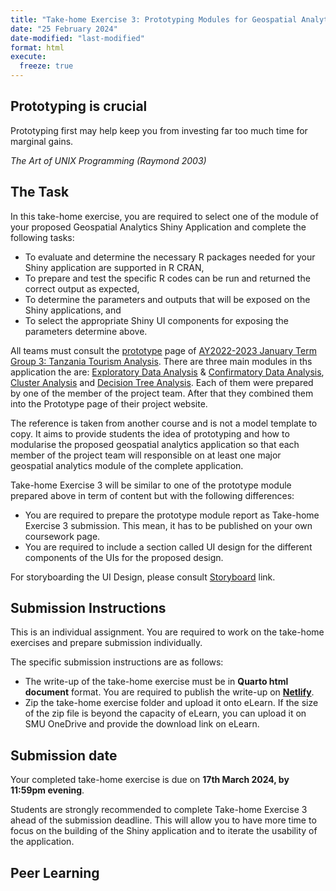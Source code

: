 ```yaml
---
title: "Take-home Exercise 3: Prototyping Modules for Geospatial Analytics Shiny Application"
date: "25 February 2024"
date-modified: "last-modified"
format: html
execute: 
  freeze: true
---
```


::: callout-important
## Prototyping is crucial

Prototyping first may help keep you from investing far too much time for marginal gains.

*The Art of UNIX Programming (Raymond 2003)*
:::

## The Task

In this take-home exercise, you are required to select one of the module of your proposed Geospatial Analytics Shiny Application and complete the following tasks:

-   To evaluate and determine the necessary R packages needed for your Shiny application are supported in R CRAN,
-   To prepare and test the specific R codes can be run and returned the correct output as expected,
-   To determine the parameters and outputs that will be exposed on the Shiny applications, and
-   To select the appropriate Shiny UI components for exposing the parameters determine above.

All teams must consult the [prototype](https://habaritanzania.netlify.app/) page of [AY2022-2023 January Term Group 3: Tanzania Tourism Analysis](https://thehabaritanzania.netlify.app/). There are three main modules in ths application the are: [Exploratory Data Analysis](https://habaritanzania.netlify.app/eda/eda) & [Confirmatory Data Analysis](https://habaritanzania.netlify.app/eda/cda), [Cluster Analysis](https://habaritanzania.netlify.app/analysis/clustering) and [Decision Tree Analysis](https://habaritanzania.netlify.app/analysis/decision_tree). Each of them were prepared by one of the member of the project team. After that they combined them into the Prototype page of their project website.  

::: callout-note
The reference is taken from another course and is not a model template to copy.  It aims to provide students the idea of prototyping and how to modularise the proposed geospatial analytics application so that each member of the project team will responsible on at least one major geospatial analytics module of the complete application.
:::

Take-home Exercise 3 will be similar to one of the prototype module prepared above in term of content but with the following differences:

-   You are required to prepare the prototype module report as Take-home Exercise 3 submission. This mean, it has to be published on your own coursework page.
-   You are required to include a section called UI design for the different components of the UIs for the proposed design.

For storyboarding the UI Design, please consult [Storyboard](https://giniceseah.netlify.app/posts/2021-07-31-storyboard/) link.

## Submission Instructions

This is an individual assignment. You are required to work on the take-home exercises and prepare submission individually.

The specific submission instructions are as follows:

-   The write-up of the take-home exercise must be in **Quarto html document** format. You are required to publish the write-up on [**Netlify**](https://www.netlify.com/).
-   Zip the take-home exercise folder and upload it onto eLearn. If the size of the zip file is beyond the capacity of eLearn, you can upload it on SMU OneDrive and provide the download link on eLearn.

## Submission date

Your completed take-home exercise is due on **17th March 2024, by 11:59pm evening**.

::: callout-warning
Students are strongly recommended to complete Take-home Exercise 3 ahead of the submission deadline. This will allow you to have more time to focus on the building of the Shiny application and to iterate the usability of the application.
:::

## Peer Learning
